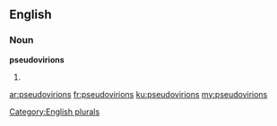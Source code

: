 ==English==

===Noun===
'''pseudovirions'''

# {{plural of|pseudovirion}}

[[Category:English plurals]]

[[ar:pseudovirions]]
[[fr:pseudovirions]]
[[ku:pseudovirions]]
[[my:pseudovirions]]